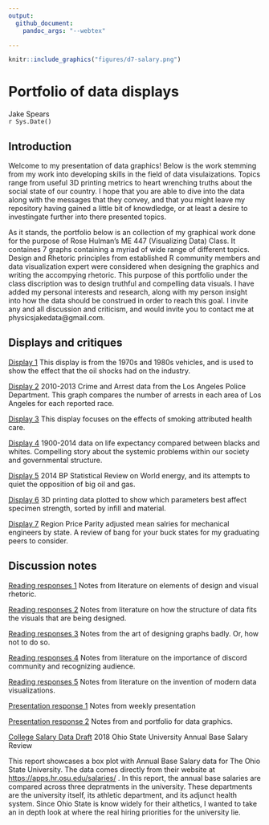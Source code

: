 ```yaml
---
output: 
  github_document:
    pandoc_args: "--webtex"

---
```

```r
knitr::include_graphics("figures/d7-salary.png")
```


# Portfolio of data displays 

Jake Spears  
`r Sys.Date()`  

## Introduction
Welcome to my presentation of data graphics! Below is the work stemming from my work into developing skills in the field of data visulaizations. Topics range from useful 3D printing metrics to heart wrenching truths about the social state of our country. I hope that you are able to dive into the data along with the messages that they convey, and that you might leave my repository having gained a little bit of knowdledge, or at least a desire to investingate further into there presented topics.

As it stands, the portfolio below is an collection of my graphical work done for the purpose of Rose Hulman's ME 447 (Visualizing Data) Class. It containes 7 graphs containing a myriad of wide range of different topics. Design and Rhetoric principles from established R community members and data visualization expert were considered when designing the graphics and writing the accompying rhetoric. This purpose of this portfolio under the class discription was to design truthful and compelling data visuals. I have added my personal interests and research, along with my person insight into how the data should be construed in order to reach this goal. I invite any and all discussion and criticism, and would invite you to contact me at physicsjakedata@gmail.com.


## Displays and critiques

[Display 1](reports/d1-mpg-report.md) This display is from the 1970s and 1980s vehicles, and is used to show the effect that the oil shocks had on the industry.

[Display 2](reports/d2-report.md) 2010-2013 Crime and Arrest data from the Los Angeles Police Department. This graph compares the number of arrests in each area of Los Angeles for each reported race.

[Display 3](reports/d3-smoking-report.md) This display focuses on the effects of smoking attributed health care.

[Display 4](reports/d4-mortality-figure.md) 1900-2014 data on life expectancy compared between blacks and whites. Compelling story about the systemic problems within our society and governmental structure.

[Display 5](reports/d5-gas-report.md) 2014 BP Statistical Review on World energy, and its attempts to quiet the opposition of big oil and gas.

[Display 6](reports/d6-3dprinting-report.md) 3D printing data plotted to show which parameters best affect specimen strength, sorted by infill and material.

[Display 7](repotrs/d7-salary-report.md) Region Price Parity adjusted mean salries for mechanical engineers by state. A review of bang for your buck states for my graduating peers to consider.

Discussion notes
----------------

[Reading responses 1](reports/reading-responses-w2.md) Notes from literature on elements of design and visual rhetoric.

[Reading responses 2](reports/reading-responses-w4.md) Notes from literature on how the structure of data fits the visuals that are being designed.

[Reading responses 3](reports/reading-responses-w6.md) Notes
from the art of designing graphs badly. Or, how not to do so.

[Reading responses 4](reports/w8-reading-responses.md) Notes from literature on the importance of discord community and recognizing audience.

[Reading responses 5](reports/w10-reading-responses.md) Notes from literature on the invention of modern data visualizations.

[Presentation response 1](reports/d1-presentation-prompts.md) Notes from weekly presentation

[Presentation response 2](reports/d2-presentation-responses.md) Notes from and portfolio for data graphics.

[College Salary Data Draft](reports/d1-report.md) 2018 Ohio State University Annual Base Salary Review

This report showcases a box plot with Annual Base Salary data for The Ohio State University. The data comes directly from their website at <https://apps.hr.osu.edu/salaries/> . In this report, the annual base salaries are compared across three depratments in the university. These departments are the university itself, its athletic department, and its adjunct health system. Since Ohio State is know widely for their althetics, I wanted to take an in depth look at where the real hiring priorities for the university lie.
